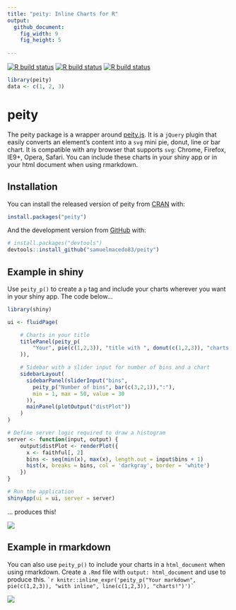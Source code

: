```yaml
---
title: "peity: Inline Charts for R"
output:
  github_document:
    fig_width: 9
    fig_height: 5
    
---
```


 [![R build status](https://github.com/samuelmacedo83/peity//workflows/R-ubuntu/badge.svg)](https://github.com/samuelmacedo83/peity/actions)
 [![R build status](https://github.com/samuelmacedo83/peity/workflows/R-macOS/badge.svg)](https://github.com/samuelmacedo83/peity/actions)
 [![R build status](https://github.com/samuelmacedo83/peity/workflows/R-windows/badge.svg)](https://github.com/samuelmacedo83/peity/actions)

```r
library(peity)
data <- c(1, 2, 3)
```

# peity

The peity package is a wrapper around [peity.js](https://benpickles.github.io/peity/). It is a `jQuery` plugin that easily converts an element's content into a `svg` mini pie, donut, line or bar chart. It is compatible with any browser that supports `svg`: Chrome, Firefox, IE9+, Opera, Safari.
You can include these charts in your shiny app or in your html document when using rmarkdown.

## Installation

You can install the released version of peity from [CRAN](https://CRAN.R-project.org) with:

```r
install.packages("peity")
```

And the development version from [GitHub](https://github.com/) with:

``` r
# install.packages("devtools")
devtools::install_github("samuelmacedo83/peity")
```

## Example in shiny

Use `peity_p()` to create a `p` tag and include your charts wherever you want in your shiny app. The code below...

```r
library(shiny)

ui <- fluidPage(

    # Charts in your title
    titlePanel(peity_p(
        "Your", pie(c(1,2,3)), "title with ", donut(c(1,2,3)), "charts!"
    )),

    # Sidebar with a slider input for number of bins and a chart
    sidebarLayout(
      sidebarPanel(sliderInput("bins",
        peity_p("Number of bins", bar(c(3,2,1)),":"),
        min = 1, max = 50, value = 30
      )),
      mainPanel(plotOutput("distPlot"))
    )
)

# Define server logic required to draw a histogram
server <- function(input, output) {
    output$distPlot <- renderPlot({
      x <- faithful[, 2]
      bins <- seq(min(x), max(x), length.out = input$bins + 1)
      hist(x, breaks = bins, col = 'darkgray', border = 'white')
    })
}

# Run the application
shinyApp(ui = ui, server = server)

```

... produces this! 

<img src="tools/readme/shiny.png" class="screenshot"/>

## Example in rmarkdown

You can also use `peity_p()` to include your charts in a `html_document` when using rmarkdown. Create a `.Rmd` file with `output: html_document` and use to produce this.
`` `r knitr::inline_expr('peity_p("Your markdown", pie(c(1,2,3)), "with inline", line(c(1,2,3)), "charts!")')` ``

<img src="tools/readme/rmarkdown.png" class="screenshot"/>

